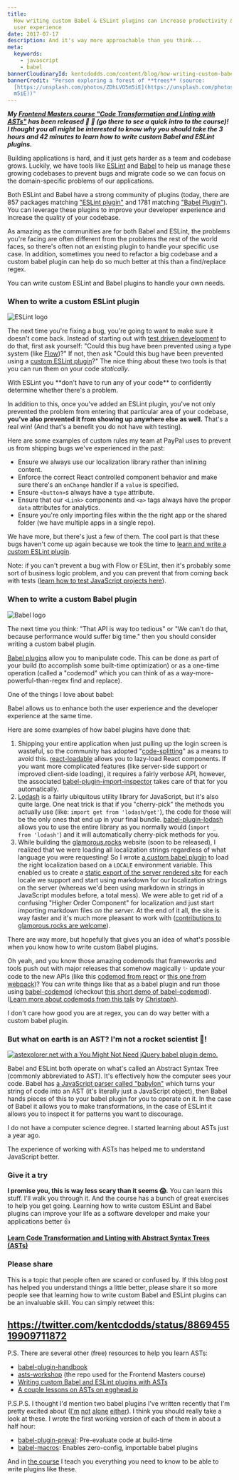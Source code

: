 ```yaml
---
title:
  How writing custom Babel & ESLint plugins can increase productivity & improve
  user experience
date: 2017-07-17
description: And it's way more approachable than you think...
meta:
  keywords:
    - javascript
    - babel
bannerCloudinaryId: kentcdodds.com/content/blog/how-writing-custom-babel-and-eslint-plugins-can-increase-productivity-and-improve-user-experience/banner
bannerCredit: "Person exploring a forest of **trees** (source:
  [https://unsplash.com/photos/ZDhLVO5m5iE](https://unsplash.com/photos/ZDhLVO5\
  m5iE))"
---
```


**_My
[Frontend Masters course "Code Transformation and Linting with ASTs"](https://frontendmasters.com/courses/linting-asts)
has been released 🎉 🎊 (go there to see a quick intro to the course)! I thought
you all might be interested to know why you should take the 3 hours and 42
minutes to learn how to write custom Babel and ESLint plugins._**

Building applications is hard, and it just gets harder as a team and codebase
grows. Luckily, we have tools like [ESLint](http://eslint.org) and
[Babel](https://babeljs.io) to help us manage these growing codebases to prevent
bugs and migrate code so we can focus on the domain-specific problems of our
applications.

Both ESLint and Babel have a strong community of plugins (today, there are 857
packages matching
["ESLint plugin"](https://www.npmjs.com/search?q=eslint%20plugin&page=1&ranking=optimal)
and 1781 matching
["Babel Plugin"](https://www.npmjs.com/search?q=babel%20plugin)). You can
leverage these plugins to improve your developer experience and increase the
quality of your codebase.

As amazing as the communities are for both Babel and ESLint, the problems you're
facing are often different from the problems the rest of the world faces, so
there's often not an existing plugin to handle your specific use case. In
addition, sometimes you need to refactor a big codebase and a custom babel
plugin can help do so much better at this than a find/replace regex.

<callout-success>
	You can write custom ESLint and Babel plugins to handle your own needs.
</callout-success>

### When to write a custom ESLint plugin

![ESLint logo](https://res.cloudinary.com/kentcdodds-com/image/upload/v1625032915/kentcdodds.com/content/blog/how-writing-custom-babel-and-eslint-plugins-can-increase-productivity-and-improve-user-experience/0.png)

The next time you're fixing a bug, you're going to want to make sure it doesn't
come back. Instead of starting out with
[test driven development](https://egghead.io/lessons/javascript-use-test-driven-development)
to do that, first ask yourself: "Could this bug have been prevented using a type
system (like [Flow](https://flow.org))?" If not, then ask "Could this bug have
been prevented using a
[custom ESLint plugin](http://eslint.org/docs/developer-guide/working-with-rules)?"
The nice thing about these two tools is that you can run them on your code
_statically_.

<callout-success>
	With ESLint you **don't have to run any of your code** to confidently
	determine whether there's a problem.
</callout-success>

In addition to this, once you've added an ESLint plugin, you've not only
prevented the problem from entering that particular area of your codebase,
**you've also prevented it from showing up anywhere else as well.** That's a
real win! (And that's a benefit you do not have with testing).

Here are some examples of custom rules my team at PayPal uses to prevent us from
shipping bugs we've experienced in the past:

- Ensure we always use our localization library rather than inlining content.
- Enforce the correct React controlled component behavior and make sure there's
  an `onChange` handler if a `value` is specified.
- Ensure `<button>`s always have a `type` attribute.
- Ensure that our `<Link>` components and `<a>` tags always have the proper
  `data` attributes for analytics.
- Ensure you're only importing files within the the right app or the shared
  folder (we have multiple apps in a single repo).

We have more, but there's just a few of them. The cool part is that these bugs
haven't come up again because we took the time to
[learn and write a custom ESLint plugin](http://kcd.im/fm-asts).

Note: if you can't prevent a bug with Flow or ESLint, then it's probably some
sort of business logic problem, and you can prevent that from coming back with
tests ([learn how to test JavaScript projects here](http://kcd.im/fm-testing)).

### When to write a custom Babel plugin

![Babel logo](https://res.cloudinary.com/kentcdodds-com/image/upload/v1625032916/kentcdodds.com/content/blog/how-writing-custom-babel-and-eslint-plugins-can-increase-productivity-and-improve-user-experience/1.png)

The next time you think: "That API is way too tedious" or "We can't do that,
because performance would suffer big time." then you should consider writing a
custom babel plugin.

[Babel plugins](https://babeljs.io/docs/plugins) allow you to manipulate code.
This can be done as part of your build (to accomplish some built-time
optimization) or as a one-time operation (called a "codemod" which you can think
of as a way-more-powerful-than-regex find and replace).

One of the things I love about babel:

<callout-success>
	Babel allows us to enhance both the user experience and the developer
	experience at the same time.
</callout-success>

Here are some examples of how babel plugins have done that:

1.  Shipping your entire application when just pulling up the login screen is
    wasteful, so the community has adopted
    "[code-splitting](https://webpack.js.org/guides/code-splitting)" as a means
    to avoid this.
    [react-loadable](https://github.com/thejameskyle/react-loadable) allows you
    to lazy-load React components. If you want more complicated features (like
    server-side support or improved client-side loading), it requires a fairly
    verbose API, however, the associated
    [babel-plugin-import-inspector](https://github.com/thejameskyle/react-loadable/blob/3a9d9cf34abff075f3ec7919732f95dc6d9453a4/README.md#babel-plugin-import-inspector)
    takes care of that for you automatically.
2.  [Lodash](https://lodash.com) is a fairly ubiquitous utility library for
    JavaScript, but it's also quite large. One neat trick is that if you
    "cherry-pick" the methods you actually use (like:
    `import get from 'lodash/get'`), the code for those will be the only ones
    that end up in your final bundle.
    [babel-plugin-lodash](https://github.com/lodash/babel-plugin-lodash) allows
    you to use the entire library as you normally would
    (`import _ from 'lodash'`) and it will automatically cherry-pick methods for
    you.
3.  While building the [glamorous.rocks](https://rc.glamorous.rocks) website
    (soon to be released), I realized that we were loading all localization
    strings regardless of what language you were requesting! So I wrote
    [a custom babel plugin](https://github.com/kentcdodds/glamorous-website/blob/7ab245a4f99af9f217fd9b7d63f59dae1814f08e/other/babel-plugin-l10n-loader.js)
    to load the right localization based on a `LOCALE` environment variable.
    This enabled us to create a
    [static export of the server rendered site](https://github.com/zeit/next.js/blob/dba24dac9db97dfce07fbdb1725f5ed1f9a40811/readme.md#static-html-export)
    for each locale we support and start using markdown for our localization
    strings on the server (whereas we'd been using markdown in strings in
    JavaScript modules before, a total mess). We were able to get rid of a
    confusing "Higher Order Component" for localization and just start importing
    markdown files _on the server._ At the end of it all, the site is way faster
    and it's much more pleasant to work with
    ([contributions to glamorous.rocks are welcome](https://github.com/kentcdodds/glamorous-website/issues)).

There are way more, but hopefully that gives you an idea of what's possible when
you know how to write custom Babel plugins.

Oh yeah, and you know those amazing codemods that frameworks and tools push out
with major releases that somehow magically ✨ update your code to the new APIs
(like this [codemod from react](https://github.com/reactjs/react-codemod) or
[this one from webpack](https://github.com/webpack/webpack-cli/blob/master/lib/migrate.js))?
You can write things like that as a babel plugin and run those using
[babel-codemod](https://github.com/square/babel-codemod) (checkout
[this short demo of babel-codemod](https://youtu.be/Vj9MOXbC43A?index=1&list=PLV5CVI1eNcJipUVm6RDsOQti_MzHImUMD)).
([Learn more about codemods from this talk](https://youtu.be/d0pOgY8__JM) by
[Christoph](https://twitter.com/cpojer)).

<callout-success>
	I don't care how good you are at regex, you can do way better with a custom
	babel plugin.
</callout-success>

### But what on earth is an AST? I'm not a rocket scientist 🚀!

[![astexplorer.net with a You Might Not Need jQuery babel plugin demo.](https://res.cloudinary.com/kentcdodds-com/image/upload/v1625032914/kentcdodds.com/content/blog/how-writing-custom-babel-and-eslint-plugins-can-increase-productivity-and-improve-user-experience/2.png)](https://kcd.im/asteymnnj)

Babel and ESLint both operate on what's called an Abstract Syntax Tree (commonly
abbreviated to AST). It's effectively how the computer sees your code. Babel has
[a JavaScript parser called "babylon"](https://github.com/babel/babylon) which
turns your string of code into an AST (it's literally just a JavaScript object),
then Babel hands pieces of this to your babel plugin for you to operate on it.
In the case of Babel it allows you to make transformations, in the case of
ESLint it allows you to inspect it for patterns you want to discourage.

I do not have a computer science degree. I started learning about ASTs just a
year ago.

<callout-success>
	The experience of working with ASTs has helped me to understand JavaScript
	better.
</callout-success>

### Give it a try

**I promise you, this is way less scary than it seems 😱.** You can learn this
stuff. I'll walk you through it. And the course has a bunch of great exercises
to help you get going. Learning how to write custom ESLint and Babel plugins can
improve your life as a software developer and make your applications better 👍

[**Learn Code Transformation and Linting with Abstract Syntax Trees (ASTs)**](http://kcd.im/fm-asts)

### Please share

This is a topic that people often are scared or confused by. If this blog post
has helped you understand things a little better, please share it so more people
see that learning how to write custom Babel and ESLint plugins can be an
invaluable skill. You can simply retweet this:

## https://twitter.com/kentcdodds/status/886945519909711872

P.S. There are several other (free) resources to help you learn ASTs:

- [babel-plugin-handbook](https://github.com/thejameskyle/babel-handbook/blob/master/translations/en/plugin-handbook.md)
- [asts-workshop](https://github.com/kentcdodds/asts-workshop) (the repo used
  for the Frontend Masters course)
- [Writing custom Babel and ESLint plugins with ASTs](https://youtu.be/VBscbcm2Mok?index=1&list=PLV5CVI1eNcJgNqzNwcs4UKrlJdhfDjshf&t=192s)
- [A couple lessons on ASTs on egghead.io](http://kcd.im/egghead-asts)

P.S.P.S. I thought I'd mention two babel plugins I've written recently that I'm
pretty excited about
([I'm](https://twitter.com/threepointone/status/885884698093899777)
[not](https://twitter.com/mitchellhamiltn/status/886441807420182528)
[alone](https://twitter.com/rauchg/status/886449097770541057)
[either](https://twitter.com/souporserious/status/886803870743121920)). I think
you should really take a look at these. I wrote the first working version of
each of them in about a half hour:

- [babel-plugin-preval](https://github.com/kentcdodds/babel-plugin-preval):
  Pre-evaluate code at build-time
- [babel-macros](https://github.com/kentcdodds/babel-macros): Enables
  zero-config, importable babel plugins

And in [the course](http://kcd.im/fm-asts) I teach you everything you need to
know to be able to write plugins like these.
